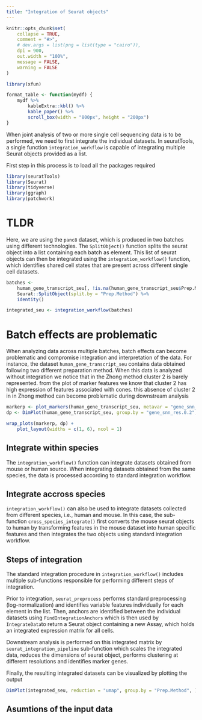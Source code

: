 ```yaml
---
title: "Integration of Seurat objects"
---
```


```r
knitr::opts_chunk$set(
    collapse = TRUE,
    comment = "#>",
    # dev.args = list(png = list(type = "cairo")),
    dpi = 900,
    out.width = "100%",
    message = FALSE,
    warning = FALSE
)

library(xfun)

format_table <- function(mydf) {
    mydf %>%
        kableExtra::kbl() %>%
        kable_paper() %>%
        scroll_box(width = "800px", height = "200px")
}
```

When joint analysis of two or more single cell sequencing data is to be performed, we need to first integrate the individual datasets. In seuratTools, a single function `integration_workflow` is capable of integrating multiple Seurat objects provided as a list.

First step in this process is to load all the packages required

```r
library(seuratTools)
library(Seurat)
library(tidyverse)
library(ggraph)
library(patchwork)
```


# TLDR 

Here, we are using the `panc8` dataset, which is produced in two batches using different technologies. The `SplitObject()` function splits the seurat object into a list containing each batch as element. This list of seurat objects can then be integrated using the `integration_workflow()` function, which identifies shared cell states that are present across different single cell datasets.

```r
batches <-
    human_gene_transcript_seu[, !is.na(human_gene_transcript_seu$Prep.Method)] %>%
    Seurat::SplitObject(split.by = "Prep.Method") %>%
    identity()

integrated_seu <- integration_workflow(batches)
```

# Batch effects are problematic

When analyzing data across multiple batches, batch effects can become problematic and compromise integration and interpretation of the data. For instance, the dataset `human_gene_transcript_seu` contains data obtained following two different preparation method. When this data is analyzed without integration we notice that in the Zhong method cluster 2 is barely represented. from the plot of marker features we know that cluster 2 has high expression of features associated with cones. this absence of cluster 2 in in Zhong method can become problematic during downstream analysis


```r
markerp <- plot_markers(human_gene_transcript_seu, metavar = "gene_snn_res.0.2", num_markers = 10)
dp <- DimPlot(human_gene_transcript_seu, group.by = "gene_snn_res.0.2", split.by = "Prep.Method")

wrap_plots(markerp, dp) +
    plot_layout(widths = c(1, 6), ncol = 1)
```

## Integrate within species

The `integration_workflow()` function can integrate datasets obtained from mouse or human source. When integrating datasets obtained from the same species, the data is  processed according to standard integration workflow.  

## Integrate accross species 

`integration_workflow()` can also be used to integrate datasets collected from different species, i.e., human and mouse. In this case, the sub-function `cross_species_integrate()` first converts the mouse seurat objects to human by transforming features in the mouse dataset into human specific features and then integrates the two objects using standard integration workflow.

## Steps of integration 

The standard integration procedure in `integration_workflow()` includes multiple sub-functions responsible for performing different steps of integration.

Prior to integration, `seurat_preprocess` performs standard preprocessing (log-normalization) and identifies variable features individually for each element in the list. Then, anchors are identified between the individual datasets using `FindIntegrationAnchors` which is then used by `IntegrateData`to return a Seurat object containing a new Assay, which holds an integrated expression matrix for all cells.

Downstream analysis is performed on this integrated matrix by `seurat_integration_pipeline` sub-function which scales the integrated data, reduces the dimensions of seurat object, performs clustering at different resolutions and identifies marker genes. 

Finally, the resulting integrated datasets can be visualized by plotting the output

```r
DimPlot(integrated_seu, reduction = "umap", group.by = "Prep.Method", )
```

## Asumtions of the input data






